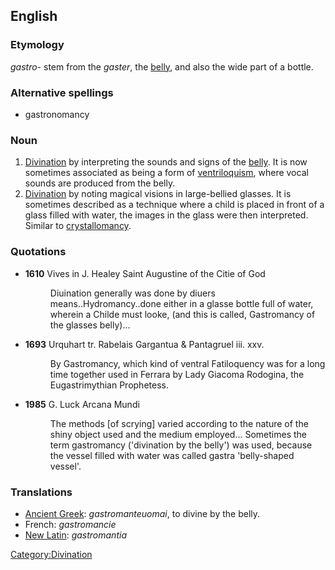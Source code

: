 ==English==

===Etymology===
{{AGr.}} ''gastro-'' stem from the {{AGr.}} ''gaster'', the [[belly]], and also the wide part of a bottle.

===Alternative spellings===
*gastronomancy

===Noun===
{{en-noun|-}}

# [[divination|Divination]] by interpreting the sounds and signs of the [[belly]]. It is now sometimes associated as being a form of [[ventriloquism]], where vocal sounds are produced from the belly.
# [[divination|Divination]] by noting magical visions in large-bellied glasses. It is sometimes described as a technique where a child is placed in front of a glass filled with water, the images in the glass were then interpreted. Similar to [[crystallomancy]].

===Quotations===
*'''1610''' Vives in J. Healey Saint Augustine of the Citie of God
*:Diuination generally was done by diuers means..Hydromancy..done either in a glasse bottle full of water, wherein a Childe must looke, (and this is called, Gastromancy of the glasses belly)...

*'''1693''' Urquhart tr. Rabelais Gargantua & Pantagruel iii. xxv.
*:By Gastromancy, which kind of ventral Fatiloquency was for a long time together used in Ferrara by Lady Giacoma Rodogina, the Eugastrimythian Prophetess.

*'''1985''' G. Luck Arcana Mundi
*:The methods [of scrying] varied according to the nature of the shiny object used and the medium employed... Sometimes the term gastromancy ('divination by the belly') was used, because the vessel filled with water was called gastra 'belly-shaped vessel'.

===Translations===
{{rfc-level|Translations at L3+}}
*[[Ancient Greek]]: ''gastromanteuomai'', to divine by the belly.
*French: ''gastromancie''
*[[New Latin]]: ''gastromantia''

[[Category:Divination]]